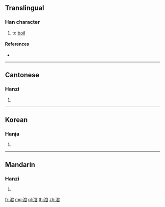 {{character info/new}}
==Translingual==

===Han character===
{{Han char|rn=85|rad=水|as=08|sn=11|four=30177|canj=EJRR|ids=⿰氵官}}

# {{lb|zh|classical}} to [[boil]]

====References====
* {{Han ref|kx=0627.330|dkj=17577|dj=1029.200|hdz=31662.010|uh=6DAB|ud=28075|bh=D5E1|bd=54753}}

----

==Cantonese==

===Hanzi===
{{yue-hanzi|jyut=gun3|y=gun3}}

# {{defn|lang=yue|sort=水08}}

----

==Korean==

===Hanja===
{{ko-hanja|hangeul=관|eumhun=|rv=gwan|mr=kwan|y=kwan}}

# {{defn|lang=ko|sort=水08}}

----

==Mandarin==

===Hanzi===
{{cmn-hanzi|pin=[[guàn]] ([[guan4]]), [[guān]] ([[guan1]])|wg=kuan<sup>4</sup>, kuan<sup>1</sup>}}

# {{defn|lang=cmn|sort=水08}}

[[fr:涫]]
[[mg:涫]]
[[pl:涫]]
[[th:涫]]
[[zh:涫]]